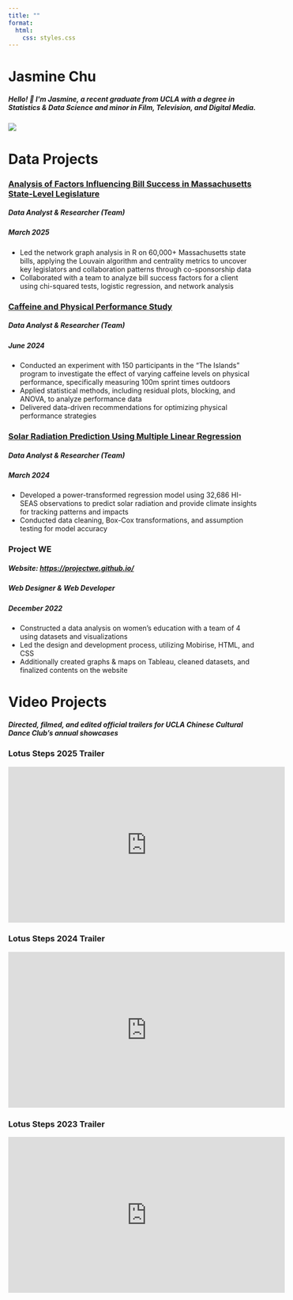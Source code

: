 ```yaml
---
title: ""
format:
  html:
    css: styles.css
---
```


```{=html}
<div class="title-with-picture">
  <div class="text-content">
    <h1>Jasmine Chu</h1>
    <h5>Hello! 👋 I'm Jasmine, a recent graduate from UCLA with a degree in Statistics & Data Science and minor in Film, Television, and Digital Media.</h5>
  </div>
  <img src="images/pfp_fall2024.jpg" class="profile-pic">
</div>
```

# Data Projects

### <a href="https://drive.google.com/file/d/12h1orxDOjnl3yq6dE43vuZ6cjzhl-7nX/view?usp=sharing" target="_blank"> Analysis of Factors Influencing Bill Success in Massachusetts State-Level Legislature</a>

##### Data Analyst & Researcher (Team) 

##### March 2025

- Led the network graph analysis in R on 60,000+ Massachusetts state bills, applying the Louvain algorithm and centrality metrics to uncover key legislators and collaboration patterns through co-sponsorship data
- Collaborated with a team to analyze bill success factors for a client using chi-squared tests, logistic regression, and network analysis

### <a href="caffeinePhysicalPerformanceFinalReport.pdf" target="_blank"> Caffeine and Physical Performance Study</a>

##### Data Analyst & Researcher (Team)

##### June 2024

-   Conducted an experiment with 150 participants in the “The Islands” program to investigate the effect of varying caffeine levels on physical performance, specifically measuring 100m sprint times outdoors
-   Applied statistical methods, including residual plots, blocking, and ANOVA, to analyze performance data
-   Delivered data-driven recommendations for optimizing physical performance strategies

### <a href="solarRadiationPredictionReport.pdf" target="_blank"> Solar Radiation Prediction Using Multiple Linear Regression</a>

##### Data Analyst & Researcher (Team)

##### March 2024

-   Developed a power-transformed regression model using 32,686 HI-SEAS observations to predict solar radiation and provide climate insights for tracking patterns and impacts
-   Conducted data cleaning, Box-Cox transformations, and assumption testing for model accuracy

### Project WE

##### Website: <a href="https://projectwe.github.io/" target="_blank"> https://projectwe.github.io/</a>

##### Web Designer & Web Developer

##### December 2022

-   Constructed a data analysis on women's education with a team of 4 using datasets and visualizations
-   Led the design and development process, utilizing Mobirise, HTML, and CSS
-   Additionally created graphs & maps on Tableau, cleaned datasets, and finalized contents on the website

# Video Projects

##### Directed, filmed, and edited official trailers for UCLA Chinese Cultural Dance Club's annual showcases

### Lotus Steps 2025 Trailer
<iframe width="560" height="315" src="https://www.youtube.com/watch?v=m79xfRZjyG4" title="YouTube video player" frameborder="0" allow="accelerometer; autoplay; clipboard-write; encrypted-media; gyroscope; picture-in-picture; web-share" referrerpolicy="strict-origin-when-cross-origin" allowfullscreen>

</iframe>

### Lotus Steps 2024 Trailer

<iframe width="560" height="315" src="https://www.youtube.com/embed/ehvLCXI-knw?si=DaiYO0fxuOfAFLEE" title="YouTube video player" frameborder="0" allow="accelerometer; autoplay; clipboard-write; encrypted-media; gyroscope; picture-in-picture; web-share" referrerpolicy="strict-origin-when-cross-origin" allowfullscreen>

</iframe>

### Lotus Steps 2023 Trailer

<iframe width="560" height="315" src="https://www.youtube.com/embed/EnC7KYu1CkQ?si=3BEq9YxzcyIf0A-E" title="YouTube video player" frameborder="0" allow="accelerometer; autoplay; clipboard-write; encrypted-media; gyroscope; picture-in-picture; web-share" referrerpolicy="strict-origin-when-cross-origin" allowfullscreen>

</iframe>
